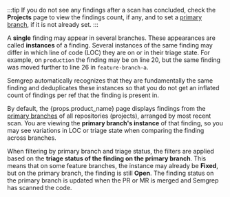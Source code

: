 :::tip
If you do not see any findings after a scan has concluded, check the **Projects** page to view the findings count, if any, and to set a [primary branch](/deployment/primary-branch), if it is not already set.
:::

A **single** finding may appear in several branches. These appearances are called **instances** of a finding. Several instances of the same finding may differ in which line of code (LOC) they are on or in their triage state. For example, on `production` the finding may be on line 20, but the same finding was moved further to line 26 in `feature-branch-a`.

Semgrep automatically recognizes that they are fundamentally the same finding and deduplicates these instances so that you do not get an inflated count of findings per ref that the finding is present in.

By default, the {props.product_name} page displays findings from the [primary branches](/deployment/primary-branch) of all repositories (projects), arranged by most recent scan. You are viewing the **primary branch's instance** of that finding, so you may see variations in LOC or triage state when comparing the finding across branches.

When filtering by primary branch and triage status, the filters are applied based on the **triage status of the finding on the primary branch**. This means that on some feature branches, the instance may already be **Fixed**, but on the primary branch, the finding is still **Open**. The finding status on the primary branch is updated when the PR or MR is merged and Semgrep has scanned the code.
